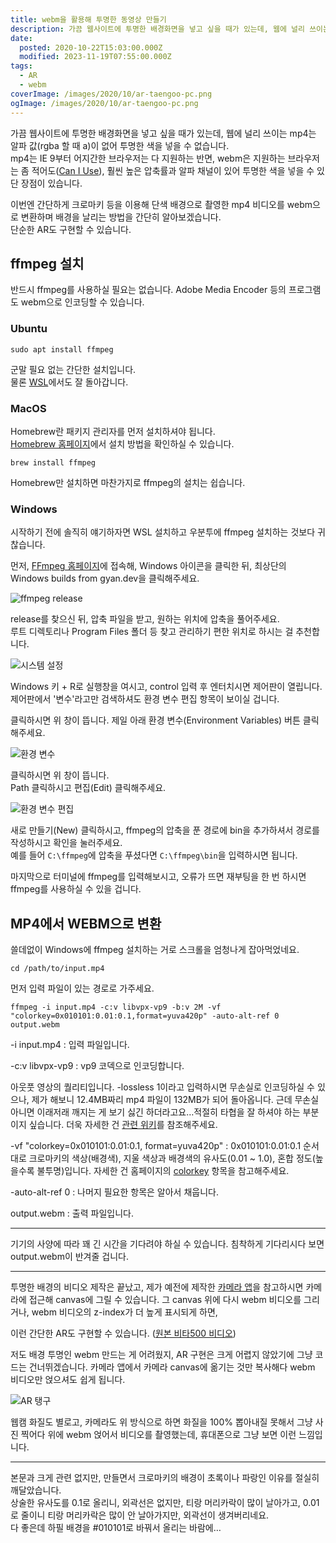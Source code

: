 ```yaml
---
title: webm을 활용해 투명한 동영상 만들기
description: 가끔 웹사이트에 투명한 배경화면을 넣고 싶을 때가 있는데, 웹에 널리 쓰이는 mp4는 알파 값(rgba 할 때 a)이 없어 투명한 색을 넣을 수 없습니다.mp4는 IE 9부터 어지간한 브라우저는 다 지원하는 반면, webm은 지원하는 브라우저는 좀 적어도(Can I Use), 훨씬 높은 압축률과 알파 채널이 있어 투명한 색을 넣을 수 있단 장점이 있습니다. 이번엔 간단하게 크로마키 등을 이용해
date:
  posted: 2020-10-22T15:03:00.000Z
  modified: 2023-11-19T07:55:00.000Z
tags:
  - AR
  - webm
coverImage: /images/2020/10/ar-taengoo-pc.png
ogImage: /images/2020/10/ar-taengoo-pc.png
---
```


가끔 웹사이트에 투명한 배경화면을 넣고 싶을 때가 있는데, 웹에 널리 쓰이는 mp4는 알파 값(rgba 할 때 a)이 없어 투명한 색을 넣을 수 없습니다.  
mp4는 IE 9부터 어지간한 브라우저는 다 지원하는 반면, webm은 지원하는 브라우저는 좀 적어도([Can I Use](https://caniuse.com/webm)), 훨씬 높은 압축률과 알파 채널이 있어 투명한 색을 넣을 수 있단 장점이 있습니다.

이번엔 간단하게 크로마키 등을 이용해 단색 배경으로 촬영한 mp4 비디오를 webm으로 변환하며 배경을 날리는 방법을 간단히 알아보겠습니다.  
단순한 AR도 구현할 수 있습니다.

## ffmpeg 설치

반드시 ffmpeg를 사용하실 필요는 없습니다. Adobe Media Encoder 등의 프로그램도 webm으로 인코딩할 수 있습니다.

### Ubuntu

```
sudo apt install ffmpeg
```

군말 필요 없는 간단한 설치입니다.  
물론 [WSL](https://marshallku.com/web/tips/%ec%9c%88%eb%8f%84%ec%9a%b0%ec%97%90-%ec%9a%b0%eb%b6%84%ed%88%ac-%ec%84%a4%ec%b9%98%ed%95%98%ea%b8%b0)에서도 잘 돌아갑니다.

### MacOS

Homebrew란 패키지 관리자를 먼저 설치하셔야 됩니다.  
[Homebrew 홈페이지](https://brew.sh/)에서 설치 방법을 확인하실 수 있습니다.

```
brew install ffmpeg
```

Homebrew만 설치하면 마찬가지로 ffmpeg의 설치는 쉽습니다.

### Windows

시작하기 전에 솔직히 얘기하자면 WSL 설치하고 우분투에 ffmpeg 설치하는 것보다 귀찮습니다.

먼저, [FFmpeg 홈페이지](https://www.ffmpeg.org/download.html)에 접속해, Windows 아이콘을 클릭한 뒤, 최상단의 Windows builds from gyan.dev을 클릭해주세요.

![ffmpeg release](/images/2020/10/ffmpeg-release.png)

release를 찾으신 뒤, 압축 파일을 받고, 원하는 위치에 압축을 풀어주세요.  
루트 디렉토리나 Program Files 폴더 등 찾고 관리하기 편한 위치로 하시는 걸 추천합니다.

![시스템 설정](/images/2020/10/시스템-설정.png)

Windows 키 + R로 실행창을 여시고, control 입력 후 엔터치시면 제어판이 열립니다. 제어판에서 '변수'라고만 검색하셔도 환경 변수 편집 항목이 보이실 겁니다.

클릭하시면 위 창이 뜹니다. 제일 아래 환경 변수(Environment Variables) 버튼 클릭해주세요.

![환경 변수](/images/2020/10/환경_변수.png)

클릭하시면 위 창이 뜹니다.  
Path 클릭하시고 편집(Edit) 클릭해주세요.

![환경 변수 편집](/images/2020/10/환경-변수-편집.png)

새로 만들기(New) 클릭하시고, ffmpeg의 압축을 푼 경로에 bin을 추가하셔서 경로를 작성하시고 확인을 눌러주세요.  
예를 들어 `C:\ffmpeg`에 압축을 푸셨다면 `C:\ffmpeg\bin`을 입력하시면 됩니다.

마지막으로 터미널에 ffmpeg를 입력해보시고, 오류가 뜨면 재부팅을 한 번 하시면 ffmpeg를 사용하실 수 있을 겁니다.

## MP4에서 WEBM으로 변환

쓸데없이 Windows에 ffmpeg 설치하는 거로 스크롤을 엄청나게 잡아먹었네요.

```
cd /path/to/input.mp4
```

먼저 입력 파일이 있는 경로로 가주세요.

```
ffmpeg -i input.mp4 -c:v libvpx-vp9 -b:v 2M -vf "colorkey=0x010101:0.01:0.1,format=yuva420p" -auto-alt-ref 0 output.webm
```

\-i input.mp4 : 입력 파일입니다.

\-c:v libvpx-vp9 : vp9 코덱으로 인코딩합니다.

아웃풋 영상의 퀄리티입니다. -lossless 1이라고 입력하시면 무손실로 인코딩하실 수 있으나, 제가 해보니 12.4MB짜리 mp4 파일이 132MB가 되어 돌아옵니다. 근데 무손실 아니면 이래저래 깨지는 게 보기 싫긴 하더라고요…적절히 타협을 잘 하셔야 하는 부분이지 싶습니다. 더욱 자세한 건 [관련 위키](https://trac.ffmpeg.org/wiki/Encode/VP9)를 참조해주세요.

\-vf "colorkey=0x010101:0.01:0.1, format=yuva420p" : 0x010101:0.01:0.1 순서대로 크로마키의 색상(배경색), 지울 색상과 배경색의 유사도(0.01 \~ 1.0), 혼합 정도(높을수록 불투명)입니다. 자세한 건 홈페이지의 [colorkey](https://ffmpeg.org/ffmpeg-filters.html#colorkey) 항목을 참고해주세요.

\-auto-alt-ref 0 : 나머지 필요한 항목은 알아서 채웁니다.

output.webm : 출력 파일입니다.

---

기기의 사양에 따라 꽤 긴 시간을 기다려야 하실 수 있습니다. 침착하게 기다리시다 보면 output.webm이 반겨줄 겁니다.

---

투명한 배경의 비디오 제작은 끝났고, 제가 예전에 제작한 [카메라 앱](https://marshallku.com/work/web-application/twice-%ec%9b%b9-%ec%b9%b4%eb%a9%94%eb%9d%bc)을 참고하시면 카메라에 접근해 canvas에 그릴 수 있습니다. 그 canvas 위에 다시 webm 비디오를 그리거나, webm 비디오의 z-index가 더 높게 표시되게 하면,

이런 간단한 AR도 구현할 수 있습니다. ([원본 비타500 비디오](https://www.youtube.com/watch?v=umLGB8Ot9Gw))

저도 배경 투명인 webm 만드는 게 어려웠지, AR 구현은 크게 어렵지 않았기에 그냥 코드는 건너뛰겠습니다. 카메라 앱에서 카메라 canvas에 옮기는 것만 복사해다 webm 비디오만 얹으셔도 쉽게 됩니다.

![AR 탱구](/images/2020/10/ar-taengoo.jpg)

웹캠 화질도 별로고, 카메라도 위 방식으로 하면 화질을 100% 뽑아내질 못해서 그냥 사진 찍어다 위에 webm 얹어서 비디오를 촬영했는데, 휴대폰으로 그냥 보면 이런 느낌입니다.

---

본문과 크게 관련 없지만, 만들면서 크로마키의 배경이 초록이나 파랑인 이유를 절실히 깨달았습니다.  
상술한 유사도를 0.1로 올리니, 외곽선은 없지만, 티랑 머리카락이 많이 날아가고, 0.01로 줄이니 티랑 머리카락은 많이 안 날아가지만, 외곽선이 생겨버리네요.  
다 좋은데 하필 배경을 #010101로 바꿔서 올리는 바람에…